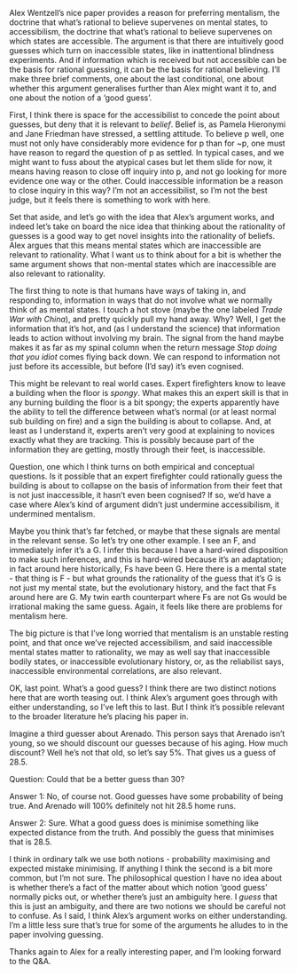 Alex Wentzell's nice paper provides a reason for preferring mentalism, the doctrine that what's rational to believe supervenes on mental states, to accessibilism, the doctrine that what's rational to believe supervenes on which states are accessible. The argument is that there are intuitively good guesses which turn on inaccessible states, like in inattentional blindness experiments. And if information which is received but not accessible can be the basis for rational guessing, it can be the basis for rational believing. I'll make three brief comments, one about the last conditional, one about whether this argument generalises further than Alex might want it to, and one about the notion of a 'good guess'.

First, I think there is space for the accessibilist to concede the point about guesses, but deny that it is relevant to *belief*. Belief is, as Pamela Hieronymi and Jane Friedman have stressed, a settling attitude. To believe p well, one must not only have considerably more evidence for p than for ~p, one must have reason to regard the question of p as settled. In typical cases, and we might want to fuss about the atypical cases but let them slide for now, it means having reason to close off inquiry into p, and not go looking for more evidence one way or the other. Could inaccessible information be a reason to close inquiry in this way? I'm not an accessibilist, so I'm not the best judge, but it feels there is something to work with here.

Set that aside, and let's go with the idea that Alex's argument works, and indeed let's take on board the nice idea that thinking about the rationality of guesses is a good way to get novel insights into the rationality of beliefs. Alex argues that this means mental states which are inaccessible are relevant to rationality. What I want us to think about for a bit is whether the same argument shows that non-mental states which are inaccessible are also relevant to rationality.

The first thing to note is that humans have ways of taking in, and responding to, information in ways that do not involve what we normally think of as mental states. I touch a hot stove (maybe the one labeled _Trade War with China_), and pretty quickly pull my hand away. Why? Well, I get the information that it's hot, and (as I understand the science) that information leads to action without involving my brain. The signal from the hand maybe makes it as far as my spinal column when the return message _Stop doing that you idiot_ comes flying back down. We can respond to information not just before its accessible, but before (I'd say) it's even cognised.

This might be relevant to real world cases. Expert firefighters know to leave a building when the floor is _spongy_. What makes this an expert skill is that in any burning building the floor is a bit spongy; the experts apparently have the ability to tell the difference between what's normal (or at least normal sub building on fire) and a sign the building is about to collapse. And, at least as I understand it, experts aren't very good at explaining to novices exactly what they are tracking. This is possibly because part of the information they are getting, mostly through their feet, is inaccessible.

Question, one which I think turns on both empirical and conceptual questions. Is it possible that an expert firefighter could rationally guess the building is about to collapse on the basis of information from their feet that is not just inaccessible, it hasn't even been cognised? If so, we'd have a case where Alex's kind of argument didn't just undermine accessibilism, it undermined mentalism.

Maybe you think that's far fetched, or maybe that these signals are mental in the relevant sense. So let's try one other example. I see an F, and immediately infer it's a G. I infer this because I have a hard-wired disposition to make such inferences, and this is hard-wired because it's an adaptation; in fact around here historically, Fs have been G. Here there is a mental state - that thing is F - but what grounds the rationality of the guess that it's G is not just my mental state, but the evolutionary history, and the fact that Fs around here are G. My twin earth counterpart where Fs are not Gs would be irrational making the same guess. Again, it feels like there are problems for mentalism here.

The big picture is that I've long worried that mentalism is an unstable resting point, and that once we've rejected accessibilism, and said inaccessible mental states matter to rationality, we may as well say that inaccessible bodily states, or inaccessible evolutionary history, or, as the reliabilist says, inaccessible environmental correlations, are also relevant.

OK, last point. What's a good guess? I think there are two distinct notions here that are worth teasing out. I think Alex's argument goes through with either understanding, so I've left this to last. But I think it's possible relevant to the broader literature he's placing his paper in.

Imagine a third guesser about Arenado. This person says that Arenado isn't young, so we should discount our guesses because of his aging. How much discount? Well he's not that old, so let's say 5%. That gives us a guess of 28.5.

Question: Could that be a better guess than 30?

Answer 1: No, of course not. Good guesses have some probability of being true. And Arenado will 100% definitely not hit 28.5 home runs.

Answer 2: Sure. What a good guess does is minimise something like expected distance from the truth. And possibly the guess that minimises that is 28.5.

I think in ordinary talk we use both notions - probability maximising and expected mistake minimising. If anything I think the second is a bit more common, but I'm not sure. The philosophical question I have no idea about is whether there's a fact of the matter about which notion 'good guess' normally picks out, or whether there's just an ambiguity here. I _guess_ that this is just an ambiguity, and there are two notions we should be careful not to confuse. As I said, I think Alex's argument works on either understanding. I'm a little less sure that's true for some of the arguments he alludes to in the paper involving guessing.

Thanks again to Alex for a really interesting paper, and I'm looking forward to the Q&A.

